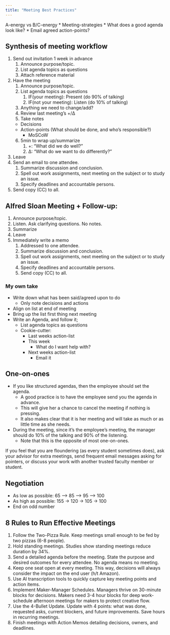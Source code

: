 ```yaml
---
title: "Meeting Best Practices"
---
```


:::{.callout-caution title="Under construction"}
:::

A-energy vs B/C-energy
* Meeting-strategies
    * What does a good agenda look like?
    * Email agreed action-points?

## Synthesis of meeting workflow

1. Send out invitation 1 week in advance
    1. Announce purpose/topic.
    2. List agenda topics as questions
    3. Attach reference material
2. Have the meeting
    1. Announce purpose/topic.
    2. List agenda topics as questions
        1. IF(your meeting): Present (do 90% of talking)
        2. IF(not your meeting): Listen (do 10% of talking)
    3. Anything we need to change/add?
    4. Review last meeting’s +/Δ
    5. Take notes
      * Decisions
      * Action-points (What should be done, and who's responsible?)
        * MoSCoW
    6. 5min to wrap up/summarize
        1. +: “What did we do well?”  
        2. Δ: “What do we want to do differently?”
3. Leave
4. Send an email to one attendee.
    1. Summarize discussion and conclusion.
    2. Spell out work assignments, next meeting on the subject or to study an issue.
    3. Specify deadlines and accountable persons.
5. Send copy (CC) to all.

## Alfred Sloan Meeting + Follow-up:

1. Announce purpose/topic.
2. Listen. Ask clarifying questions. No notes.
3. Summarize
4. Leave
5. Immediately write a memo
    1. Addressed to one attendee.
    2. Summarize discussion and conclusion.
    3. Spell out work assignments, next meeting on the subject or to study an issue.
    4. Specify deadlines and accountable persons.
    5. Send copy (CC) to all.

### My own take

* Write down what has been said/agreed upon to do
    * Only note decisions and actions
* Align on list at end of meeting
* Bring up the list first thing next meeting
* Write an Agenda, and follow it;
    * List agenda topics as questions
    * Cookie-cutter:
        * Last weeks action-list
        * This week
            * What do I want help with?
        * Next weeks action-list
            * Email it

## One-on-ones

* If you like structured agendas, then the employee should set the agenda.
    * A good practice is to have the employee send you the agenda in advance.
    * This will give her a chance to cancel the meeting if nothing is pressing.
    * It also makes clear that it is her meeting and will take as much or as little time as she needs.
* During the meeting, since it's the employee's meeting, the manager should do 10% of the talking and 90% of the listening.
    * Note that this is the opposite of most one-on-ones.

If you feel that you are floundering (as every student sometimes does), ask your advisor for extra meetings, send frequent email messages asking for pointers, or discuss your work with another trusted faculty member or student.

## Negotiation

* As low as possible: 65 –> 85 –> 95 –> 100
* As high as possible: 155 -> 120 -> 105 -> 100
* End on odd number

## 8 Rules to Run Effective Meetings

1. Follow the Two-Pizza Rule. Keep meetings small enough to be fed by two pizzas (6-8 people).
2. Hold standing meetings. Studies show standing meetings reduce duration by 34%.
3. Send a detailed agenda before the meeting. State the purpose and desired outcomes for every attendee. No agenda means no meeting.
4. Keep one seat open at every meeting. This way, decisions will always consider the impact on the end user (h/t Amazon).
5. Use Al transcription tools to quickly capture key meeting points and action items.
6. Implement Maker-Manager Schedules. Managers thrive on 30-minute blocks for decisions. Makers need 3-4 hour blocks for deep work-schedule afternoon meetings for makers to protect creative flow.
7. Use the 4-Bullet Update. Update with 4 points: what was done, requested asks, current blockers, and future improvements. Save hours in recurring meetings.
8. Finish meetings with Action Memos detailing decisions, owners, and deadlines.
